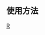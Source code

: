 <includeonly>{{Merging|Template:Infobox reality competition season}}<!-- 在這裡加入模板的保護標識 --></includeonly><noinclude>{{template doc page viewed directly}}</noinclude>
<!-- 在本行下編輯模板說明 -->

== 使用方法 ==
{{notice|请在新条目中使用[[模板:Infobox reality competition season]]。}}

{{Film and Television related infobox templates}}

<includeonly>
<!-- 本行下加入模板的分類 -->
[[Category:電視信息框模板|R]]
<!-- 本行下加入模板的跨語言鏈接 -->

</includeonly>